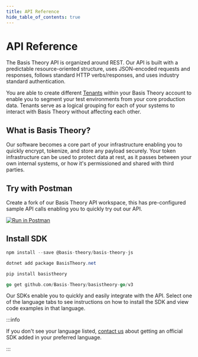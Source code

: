 ```yaml
---
title: API Reference
hide_table_of_contents: true
---
```




# API Reference

<QuickLinks />

The Basis Theory API is organized around REST. Our API is built with a predictable resource-oriented structure, uses JSON-encoded requests and responses, follows standard HTTP verbs/responses, and uses industry standard authentication.

You are able to create different [Tenants](/docs/api/tenants) within your Basis Theory account to enable you to segment your test environments from your core production data. Tenants serve as a logical grouping for each of your systems to interact with Basis Theory without affecting each other.

## What is Basis Theory?

Our software becomes a core part of your infrastructure enabling you to quickly encrypt, tokenize, and store any payload securely. Your token infrastructure can be used to protect data at rest, as it passes between your own internal systems, or how it's permissioned and shared with third parties.

## Try with Postman

Create a fork of our Basis Theory API workspace, this has pre-configured sample API calls enabling you to quickly try out our API.

[![Run in Postman](https://run.pstmn.io/button.svg)](https://app.getpostman.com/run-collection/14036973-bd016246-4d82-4753-82a0-e75a07d167c9?action=collection%2Ffork&collection-url=entityId%3D14036973-bd016246-4d82-4753-82a0-e75a07d167c9%26entityType%3Dcollection%26workspaceId%3Dcca928dd-d01d-4c7d-9002-84d5f2b33a63)

## Install SDK

<Tabs groupId="languages">
  <TabItem value="javascript" label="JavaScript">

```javascript
npm install --save @basis-theory/basis-theory-js
```

  </TabItem>
  <TabItem value="csharp" label="C#">

```csharp
dotnet add package BasisTheory.net
```

  </TabItem>
  <TabItem value="python" label="Python">

```python
pip install basistheory
```

  </TabItem>
  <TabItem value="go" label="Go">

```go
go get github.com/Basis-Theory/basistheory-go/v3
```

  </TabItem>
</Tabs>

Our SDKs enable you to quickly and easily integrate with the API. Select one of the language tabs to see instructions on how to install the SDK and view code examples in that language.

:::info

If you don't see your language listed, [contact us](mailto:support@basistheory.com?subject=API%20SDK%20Language%20Support) about getting an official SDK added in your preferred language.

:::

